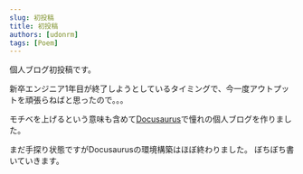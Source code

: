 ```yaml
---
slug: 初投稿
title: 初投稿
authors: [udonrm]
tags: [Poem]
---
```


個人ブログ初投稿です。

新卒エンジニア1年目が終了しようとしているタイミングで、今一度アウトプットを頑張らねばと思ったので。。。

モチベを上げるという意味も含めて[Docusaurus](https://docusaurus.io/)で憧れの個人ブログを作りました。

まだ手探り状態ですがDocusaurusの環境構築はほぼ終わりました。
ぼちぼち書いていきます。